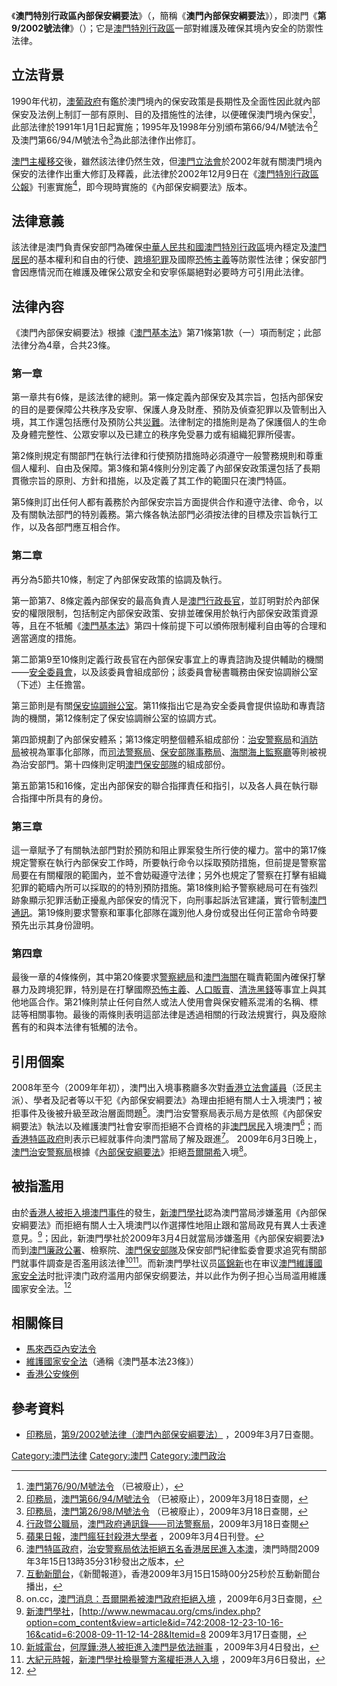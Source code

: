 {{Infobox legislation
|short_title = 內部保安綱要法
|legislature = [[澳門特別行政區立法會|澳門特別行政區立法會]]
|image = Regional Emblem of Macau.svg
|imagesize = 
|imagealt = 
|caption = 
|long_title =  第9/2002號法律《內部保安綱要法》
|citation = 
|territorial_extent = {{MAC}}
|enacted_by = [[澳門立法會|澳門立法會]]
|date_enacted = 
|date_passed = {{startdate|2002|11|27}}
|date_passed2 = 
|date_assented = 
|royal_assent = 
|date_signed = {{startdate|2002|12|04}}
|signed_by = [[澳门特别行政区行政长官|澳门特别行政区行政长官]][[何厚铧|何厚铧]]
|date_commenced = {{startdate|2007|12|15}}
|date_of_expiry = 
|date_repealed = 
|bill = 
|bill_citation =
|bill_date = 
|introduced_by =
|conf_committee_passed = 
|date_conf_committee = 
|white_paper = 
|committee_report = 
|amendments = 第1/2017號法律<br>第26/2020號法律
|repeals = 
|summary = 
|keywords = 
|status = amended
}}
《'''澳門特別行政區內部保安綱要法'''》（{{lang-pt|'''Lei de Bases da Segurança Interna da Região Administrativa Especial de Macau'''}}，簡稱《'''澳門內部保安綱要法'''》），即澳門《'''第9/2002號法律'''》（{{lang-pt|'''Lei n.º 9/2002'''}}）；它是[[澳門特別行政區|澳門特別行政區]]一部對維護及確保其境內安全的防禦性法律。

==立法背景==
1990年代初，[[澳葡政府|澳葡政府]]有鑑於澳門境內的保安政策是長期性及全面性因此就內部保安及法例上制訂一部有原則、目的及措施性的法律，以便確保澳門境內保安<ref>[http://bo.io.gov.mo/bo/i/90/52/declei76.asp#76 澳門第76/90/M號法令] {{Wayback|url=http://bo.io.gov.mo/bo/i/90/52/declei76.asp#76 |date=20200812064850 }}（已被廢止），{{pt}}</ref>，此部法律於1991年1月1日起實施；1995年及1998年分別頒布第66/94/M號法令<ref>[[印務局|印務局]]，[http://bo.io.gov.mo/bo/i/94/52/declei66.asp#66 澳門第66/94/M號法令] {{Wayback|url=http://bo.io.gov.mo/bo/i/94/52/declei66.asp#66 |date=20200805190403 }}（已被廢止），2009年3月18日查閱，{{pt}}</ref>及澳門第66/94/M號法令<ref>[[印務局|印務局]]，[http://images.io.gov.mo/bo/i/98/25/dl-26-98.pdf 澳門第26/98/M號法令] {{Wayback|url=http://images.io.gov.mo/bo/i/98/25/dl-26-98.pdf |date=20191030135445 }}（已被廢止），2009年3月18日查閱，{{pt}}</ref>為此部法律作出修訂。

[[澳門主權移交|澳門主權移交]]後，雖然該法律仍然生效，但[[澳門立法會|澳門立法會]]於2002年就有關澳門境內保安的法律作出重大修訂及釋義，此法律於2002年12月9日在《[[澳門特別行政區公報|澳門特別行政區公報]]》刊憲實施<ref>[[行政暨公職局|行政暨公職局]]，[http://www.safp.gov.mo/external/chin/apm/content/view.asp?enableback=1&map=PJ 澳門政府通訊錄——司法警察局]{{dead link|date=2018年1月 |bot=InternetArchiveBot |fix-attempted=yes }}，2009年3月18日查閱</ref>，即今現時實施的《內部保安綱要法》版本。

==法律意義==
該法律是澳門負責保安部門為確保[[中華人民共和國澳門特別行政區|中華人民共和國澳門特別行政區]]境內穩定及[[澳門居民|澳門居民]]的基本權利和自由的行使、[[跨境犯罪|跨境犯罪]]及國際[[恐怖主義|恐怖主義]]等防禦性法律；保安部門會因應情況而在維護及確保公眾安全和安寧係屬絕對必要時方可引用此法律。

==法律內容==
《澳門內部保安綱要法》根據《[[澳門基本法|澳門基本法]]》第71條第1款（一）項而制定；此部法律分為4章，合共23條。

===第一章===
第一章共有6條，是該法律的總則。第一條定義內部保安及其宗旨，包括內部保安的目的是要保障公共秩序及安寧、保護人身及財產、預防及偵查犯罪以及管制出入境，其工作還包括應付及預防公共[[災難|災難]]。法律制定的措施則是為了保護個人的生命及身體完整性、公眾安寧以及已建立的秩序免受暴力或有組織犯罪所侵害。

第2條則規定有關部門在執行法律和行使預防措施時必須遵守一般警務規則和尊重個人權利、自由及保障。第3條和第4條則分別定義了內部保安政策還包括了長期貫徹宗旨的原則、方針和措施，以及定義了其工作的範圍只在澳門特區。

第5條則訂出任何人都有義務於內部保安宗旨方面提供合作和遵守法律、命令，以及有關執法部門的特別義務。第六條各執法部門必須按法律的目標及宗旨執行工作，以及各部門應互相合作。

===第二章===
再分為5節共10條，制定了內部保安政策的協調及執行。

第一節第7、8條定義內部保安的最高負責人是[[澳門行政長官|澳門行政長官]]，並訂明對於內部保安的權限限制，包括制定內部保安政策、安排並確保用於執行內部保安政策資源等，且在不牴觸《[[澳門基本法|澳門基本法]]》第四十條前提下可以頒佈限制權利自由等的合理和適當適度的措施。

第二節第9至10條則定義行政長官在內部保安事宜上的專責諮詢及提供輔助的機關——[[安全委員會|安全委員會]]，以及該委員會組成部份；該委員會秘書職務由保安協調辦公室（下述）主任擔當。

第三節則是有關[[保安協調辦公室|保安協調辦公室]]。第11條指出它是為安全委員會提供協助和專責諮詢的機關，第12條制定了保安協調辦公室的協調方式。

第四節規劃了內部保安體系；第13條定明整個體系組成部份：[[治安警察局|治安警察局]]和[[澳門消防局|消防局]]被視為軍事化部隊，而[[司法警察局|司法警察局]]、[[保安部隊事務局|保安部隊事務局]]、[[海關海上監察廳|海關海上監察廳]]等則被視為治安部門。第十四條則定明[[澳門保安部隊|澳門保安部隊]]的組成部份。

第五節第15和16條，定出內部保安的聯合指揮責任和指引，以及各人員在執行聯合指揮中所具有的身份。

===第三章===
這一章賦予了有關執法部門對於預防和阻止罪案發生所行使的權力。當中的第17條規定警察在執行內部保安工作時，所要執行命令以採取預防措施，但前提是警察當局要在有關權限的範圍內，並不會妨礙遵守法律；另外也規定了警察在打擊有組織犯罪的範疇內所可以採取的的特別預防措施。第18條則給予警察總局可在有強烈跡象顯示犯罪活動正擾亂內部保安的情況下，向刑事起訴法官建議，實行管制[[澳門通訊|澳門通訊]]。第19條則要求警察和軍事化部隊在識別他人身份或發出任何正當命令時要預先出示其身份證明。

===第四章===
最後一章的4條條例，其中第20條要求[[警察總局|警察總局]]和[[澳門海關|澳門海關]]在職責範圍內確保打擊暴力及跨境犯罪，特別是在打擊國際[[恐怖主義|恐怖主義]]、[[人口販賣|人口販賣]]、[[清洗黑錢|清洗黑錢]]等事宜上與其他地區合作。第21條則禁止任何自然人或法人使用會與保安體系混淆的名稱、標誌等相關事物。最後的兩條則表明這部法律是透過相關的行政法規實行，與及廢除舊有的和與本法律有牴觸的法令。

==引用個案==
{{main|香港人被拒入境澳門事件}}
2008年至今（2009年年初），澳門出入境事務廳多次對[[香港立法會議員|香港立法會議員]]（泛民主派）、學者及記者等以干犯《內部保安綱要法》為理由拒絕有關人士入境澳門；被拒事件及後被升級至政治層面問題<ref>[[蘋果日報|蘋果日報]]，[http://news.kentse.net/appledaily/art_main.php?iss_id=20090304&art_id=12422710 澳門瘋狂封殺港大學者] {{webarchive|url=https://web.archive.org/web/20140826114434/http://news.kentse.net/appledaily/art_main.php?iss_id=20090304&art_id=12422710 |date=2014-08-26 }}，2009年3月4日刊登。{{zh}}</ref>。澳門治安警察局表示局方是依照《內部保安綱要法》執法以及維護澳門社會安寧而拒絕不合資格的非[[澳門居民|澳門居民]]入境澳門<ref>[[澳門特區政府|澳門特區政府]]，[http://www.gov.mo/egi/Portal/rkw/public/view/showcomp.jsp?id=InfoShowTemp&docid=c373e91fd105483b8f6eb8712f2bc22f 治安警察局依法拒絕五名香港居民進入本澳]{{dead link|date=2018年1月 |bot=InternetArchiveBot |fix-attempted=yes }}，澳門時間2009年3年15日13時35分31秒發出之版本，{{zh}}</ref>；而[[香港特區政府|香港特區政府]]則表示已經就事件向澳門當局了解及跟進<ref>[[互動新聞台|互動新聞台]]，《新聞報道》，香港2009年3月15日15時00分25秒於互動新聞台播出，{{zh}}</ref>。
2009年6月3日晚上，[[澳門|澳門]][[治安警察局|治安警察局]]根據《[[內部保安綱要法|內部保安綱要法]]》拒絕[[吾爾開希|吾爾開希]]入境<ref>on.cc，[http://news.g4team.com/imviewer/imviewer.php?site=0&page=ncbrka00_20090603192123 澳門消息：吾爾開希被澳門政府拒絕入境] {{webarchive|url=https://web.archive.org/web/20160306092237/http://news.g4team.com/imviewer/imviewer.php?page=ncbrka00_20090603192123&site=0 |date=2016-03-06 }}，2009年6月3日查閱，{{zh-hant}}</ref>。

==被指濫用==
由於[[香港人被拒入境澳門事件|香港人被拒入境澳門事件]]的發生，[[新澳門學社|新澳門學社]]認為澳門當局涉嫌濫用《內部保安綱要法》而拒絕有關人士入境澳門以作選擇性地阻止跟和當局政見有異人士表達意見。<ref>[[新澳門學社|新澳門學社]]，[http://www.newmacau.org/cms/index.php?option=com_content&view=article&id=742:2008-12-23-10-16-16&catid=6:2008-09-11-12-14-28&Itemid=8{{Dead link|date=2018年6月 |bot=InternetArchiveBot |fix-attempted=no }} 2009年3月17日查閱，{{zh}}</ref>；因此，新澳門學社於2009年3月4日就當局涉嫌濫用《內部保安綱要法》而到[[澳門廉政公署|澳門廉政公署]]、檢察院、[[澳門保安部隊|澳門保安部隊]]及保安部門紀律監委會要求追究有關部門就事件調查是否濫用該法律<ref>[[新城電台|新城電台]]，[http://www.metroradio.com.hk/997/News/Default.aspx?NewsID=addc1e5b-6745-4a1c-a55c-06744c1e1525 何厚鏵:港人被拒進入澳門是依法辦事] {{Wayback|url=http://www.metroradio.com.hk/997/News/Default.aspx?NewsID=addc1e5b-6745-4a1c-a55c-06744c1e1525 |date=20190726094756 }}，2009年3月4日發出，{{zh}}</ref><ref>[[大紀元時報|大紀元時報]]，[http://hk.epochtimes.com/9/3/6/96730.htm 新澳門學社檢舉警方濫權拒港人入境] {{Wayback|url=http://hk.epochtimes.com/9/3/6/96730.htm |date=20090928014011 }}，2009年3月6日發出，{{zh}}</ref>。而新澳門學社议员[[區錦新|區錦新]]也在审议[[維護國家安全法_(澳門)|澳門維護國家安全法]]时批评澳门政府滥用内部保安纲要法，并以此作为例子担心当局滥用維護國家安全法。<ref>{{cite book|author1=澳門特別行政區立法會|title=法律彙編 – 維護國家安全法|date=2015-05|publisher=印務局|location=澳門|isbn=978-99937-43-92-7|pages=255|quote=澳門當局慣於濫權，惡例不勝枚舉。只是一個專門用以針對有組織跨境犯罪及國際恐怖主義活動參與者的內部保安綱要法，就被澳門執法當局玩得出神入化，將任何都可無需證據當成國際恐怖份子拒絕入境。|url=https://www.al.gov.mo/uploads/attachment/2016-10/590745811a3722a6a0.pdf|access-date=2020-08-12|archive-date=2021-11-23|archive-url=https://web.archive.org/web/20211123034319/https://al.gov.mo/uploads/attachment/2016-10/590745811a3722a6a0.pdf|dead-url=no}}</ref>

==相關條目==
* [[馬來西亞內安法令|馬來西亞內安法令]]
* [[維護國家安全法|維護國家安全法]]（通稱《澳門基本法23條》）
* [[公安條例_(香港)|香港公安條例]]

==參考資料==
{{Wikisourcehas|第9/2002號法律}}
<div class="references-small">
<references />
* [[印務局|印務局]]，[http://bo.io.gov.mo/bo/i/2002/49/lei09_cn.asp?printer=1 第9/2002號法律（澳門內部保安綱要法）] {{Wayback|url=http://bo.io.gov.mo/bo/i/2002/49/lei09_cn.asp?printer=1 |date=20090322155529 }}，2009年3月7日查閱。{{zh}}
</div>

[[Category:澳門法律|Category:澳門法律]]
[[Category:澳門|Category:澳門]]
[[Category:澳門政治|Category:澳門政治]]
